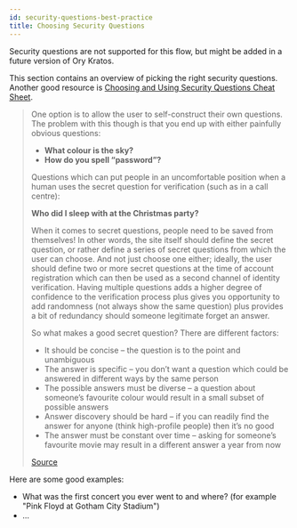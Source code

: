 ```yaml
---
id: security-questions-best-practice
title: Choosing Security Questions
---
```


Security questions are not supported for this flow, but might be added in a
future version of Ory Kratos.

This section contains an overview of picking the right security questions.
Another good resource is
[Choosing and Using Security Questions Cheat Sheet](https://cheatsheetseries.owasp.org/cheatsheets/Choosing_and_Using_Security_Questions_Cheat_Sheet.html).

> One option is to allow the user to self-construct their own questions. The
> problem with this though is that you end up with either painfully obvious
> questions:
>
> - **What colour is the sky?**
> - **How do you spell “password”?**
>
> Questions which can put people in an uncomfortable position when a human uses
> the secret question for verification (such as in a call centre):
>
> **Who did I sleep with at the Christmas party?**
>
> When it comes to secret questions, people need to be saved from themselves! In
> other words, the site itself should define the secret question, or rather
> define a series of secret questions from which the user can choose. And not
> just choose one either; ideally, the user should define two or more secret
> questions at the time of account registration which can then be used as a
> second channel of identity verification. Having multiple questions adds a
> higher degree of confidence to the verification process plus gives you
> opportunity to add randomness (not always show the same question) plus
> provides a bit of redundancy should someone legitimate forget an answer.
>
> So what makes a good secret question? There are different factors:
>
> - It should be concise – the question is to the point and unambiguous
> - The answer is specific – you don’t want a question which could be answered
>   in different ways by the same person
> - The possible answers must be diverse – a question about someone’s favourite
>   colour would result in a small subset of possible answers
> - Answer discovery should be hard – if you can readily find the answer for
>   anyone (think high-profile people) then it’s no good
> - The answer must be constant over time – asking for someone’s favourite movie
>   may result in a different answer a year from now
>
> [Source](https://www.troyhunt.com/everything-you-ever-wanted-to-know/)

Here are some good examples:

- What was the first concert you ever went to and where? (for example "Pink
  Floyd at Gotham City Stadium")
- ...
